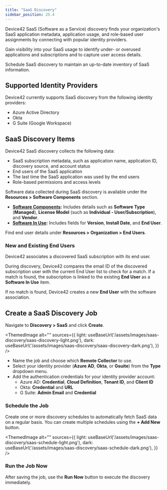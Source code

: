 ```yaml
---
title: "SaaS Discovery"
sidebar_position: 25.4
---
```



Device42 SaaS (Software as a Service) discovery finds your organization's SaaS application metadata, application usage, and role-based user assignments by connecting with popular identity providers. 

Gain visibility into your SaaS usage to identify under- or overused applications and subscriptions and to capture user access details. 

Schedule SaaS discovery to maintain an up-to-date inventory of SaaS information.

## Supported Identity Providers

Device42 currently supports SaaS discovery from the following identity providers:

- Azure Active Directory
- Okta
- G Suite (Google Workspace)

## SaaS Discovery Items

Device42 SaaS discovery collects the following data:

- SaaS subscription metadata, such as application name, application ID, discovery source, and account status
- End users of the SaaS application
- The last time the SaaS application was used by the end users
- Role-based permissions and access levels

Software data collected during SaaS discovery is available under the **Resources > Software Components** section. 

- **[Software Components](/infrastructure-management/software/software-components.mdx):** Includes details such as **Software Type** (**Managed**), **License Model** (such as **Individual - User/Subscription**), and **Vendor**.
- **[Software In Use](/infrastructure-management/software/software-in-use.mdx):** Includes fields for **Version**, **Install Date**, and **End User**.

Find end user details under **Resources > Organization > End Users**. 

### New and Existing End Users

Device42 associates a discovered SaaS subscription with its end user.

During discovery, Device42 compares the email ID of the discovered subscription user with the current End User list to check for a match. If a match is found, the subscription is linked to the existing **End User** as a **Software In Use** item.

If no match is found, Device42 creates a new **End User** with the software association. 

## Create a SaaS Discovery Job

Navigate to **Discovery > SaaS** and click **Create**.

<ThemedImage
alt=""
sources={{
    light: useBaseUrl('/assets/images/saas-discovery/saas-discovery-light.png'),
    dark: useBaseUrl('/assets/images/saas-discovery/saas-discovery-dark.png'),
}}
/>

- Name the job and choose which **Remote Collector** to use.
- Select your identity provider (**Azure AD**, **Okta**, or **Gsuite**) from the **Type** dropdown menu.
- Add the authentication credentials for your identity provider account: 
    - Azure AD: **Credential**, **Cloud Definition**, **Tenant ID**, and **Client ID**
    - Okta: **Credential** and **URL**
    - G Suite: **Admin Email** and **Credential**


### Schedule the Job

Create one or more discovery schedules to automatically fetch SaaS data on a regular basis. You can create multiple schedules using the **+ Add New** button.

<ThemedImage
alt=""
sources={{
    light: useBaseUrl('/assets/images/saas-discovery/saas-schedule-light.png'),
    dark: useBaseUrl('/assets/images/saas-discovery/saas-schedule-dark.png'),
}}
/>

### Run the Job Now

After saving the job, use the **Run Now** button to execute the discovery immediately.
